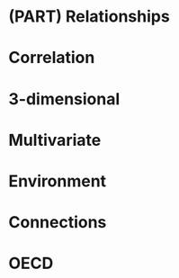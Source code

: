 # (PART) Relationships {-}



# Correlation

# 3-dimensional

# Multivariate

# Environment

# Connections

# OECD
